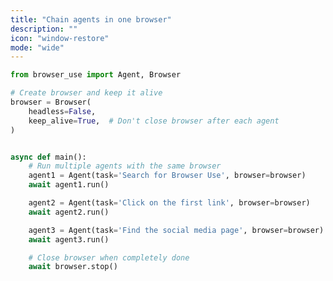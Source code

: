 ```yaml
---
title: "Chain agents in one browser"
description: ""
icon: "window-restore"
mode: "wide"
---
```


```python
from browser_use import Agent, Browser

# Create browser and keep it alive
browser = Browser(
	headless=False,
	keep_alive=True,  # Don't close browser after each agent
)


async def main():
	# Run multiple agents with the same browser
	agent1 = Agent(task='Search for Browser Use', browser=browser)
	await agent1.run()

	agent2 = Agent(task='Click on the first link', browser=browser)
	await agent2.run()

	agent3 = Agent(task='Find the social media page', browser=browser)
	await agent3.run()

	# Close browser when completely done
	await browser.stop()

```

